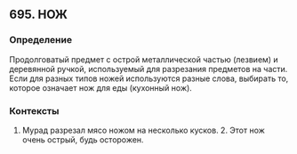 ## 695. НОЖ
### Определение
Продолговатый предмет с острой металлической частью (лезвием) и деревянной ручкой, используемый для разрезания предметов на части. Если для разных типов ножей используются разные слова, выбирать то, которое означает нож для еды (кухонный нож).

### Контексты
1. Мурад разрезал мясо ножом на несколько кусков. 2. Этот нож очень острый, будь осторожен.

